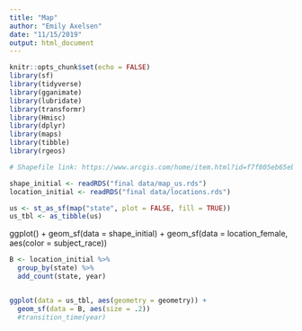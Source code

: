 ```yaml
---
title: "Map"
author: "Emily Axelsen"
date: "11/15/2019"
output: html_document
---
```


```r
knitr::opts_chunk$set(echo = FALSE)
library(sf)
library(tidyverse)
library(gganimate)
library(lubridate)
library(transformr)
library(Hmisc)
library(dplyr)
library(maps)
library(tibble)
library(rgeos)
```


```r

# Shapefile link: https://www.arcgis.com/home/item.html?id=f7f805eb65eb4ab787a0a3e1116ca7e5

shape_initial <- readRDS("final data/map_us.rds")
location_initial <- readRDS("final data/locations.rds")

us <- st_as_sf(map("state", plot = FALSE, fill = TRUE))
us_tbl <- as_tibble(us)

```

ggplot() + 
  geom_sf(data = shape_initial) +
  geom_sf(data = location_female, aes(color = subject_race))


```r
B <- location_initial %>%
  group_by(state) %>%
  add_count(state, year)


ggplot(data = us_tbl, aes(geometry = geometry)) + 
  geom_sf(data = B, aes(size = .2)) 
  #transition_time(year)

```

